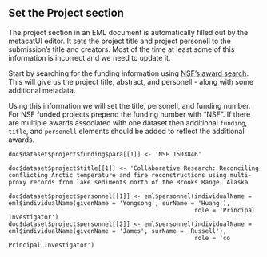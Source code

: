 ## Set the Project section 

The project section in an EML document is automatically filled out by the metacatUI editor. It sets the project title and project personell to the submission's title and creators.  Most of the time at least some of this information is incorrect and we need to update it.  

Start by searching for the funding information using [NSF's award search](https://www.nsf.gov/awardsearch/).  This will give us the project title, abstract, and personell - along with some additional metadata.  

Using this information we will set the title, personell, and funding number. For NSF funded projects prepend the funding number with "NSF". If there are multiple awards associated with one dataset then additional `funding`, `title`, and `personell` elements should be added to reflect the additional awards.    

```
doc$dataset$project$funding$para[[1]] <- 'NSF 1503846'

doc$dataset$project$title[[1]] <- 'Collaborative Research: Reconciling conflicting Arctic temperature and fire reconstructions using multi-proxy records from lake sediments north of the Brooks Range, Alaska

doc$dataset$project$personnel[[1]] <- eml$personnel(individualName = eml$individualName(givenName = 'Yongsong', surName = 'Huang'),
                                                    role = 'Principal Investigator')
doc$dataset$project$personnel[[2]] <- eml$personnel(individualName = eml$individualName(givenName = 'James', surName = 'Russell'),
                                                    role = 'co Principal Investigator')
```

